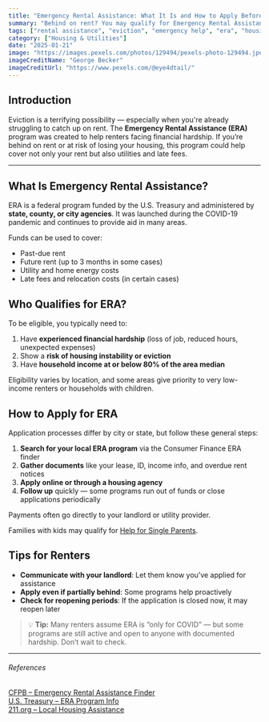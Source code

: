 ```yaml
---
title: "Emergency Rental Assistance: What It Is and How to Apply Before It's Gone"
summary: "Behind on rent? You may qualify for Emergency Rental Assistance (ERA) — a federal program that helps cover rent and utility costs for those at risk of eviction. Learn how it works, who qualifies, and how to apply fast."
tags: ["rental assistance", "eviction", "emergency help", "era", "housing aid"]
category: ["Housing & Utilities"]
date: "2025-01-21"
image: "https://images.pexels.com/photos/129494/pexels-photo-129494.jpeg"
imageCreditName: "George Becker"
imageCreditUrl: "https://www.pexels.com/@eye4dtail/"
---
```


## Introduction

Eviction is a terrifying possibility — especially when you're already struggling to catch up on rent. The **Emergency Rental Assistance (ERA)** program was created to help renters facing financial hardship. If you’re behind on rent or at risk of losing your housing, this program could help cover not only your rent but also utilities and late fees.

<BenefitsCtaBanner />

***

## What Is Emergency Rental Assistance?

ERA is a federal program funded by the U.S. Treasury and administered by **state, county, or city agencies**. It was launched during the COVID-19 pandemic and continues to provide aid in many areas.

Funds can be used to cover:

- Past-due rent
- Future rent (up to 3 months in some cases)
- Utility and home energy costs
- Late fees and relocation costs (in certain cases)

## Who Qualifies for ERA?

To be eligible, you typically need to:

1. Have **experienced financial hardship** (loss of job, reduced hours, unexpected expenses)
2. Show a **risk of housing instability or eviction**
3. Have **household income at or below 80% of the area median**

Eligibility varies by location, and some areas give priority to very low-income renters or households with children.

## How to Apply for ERA

Application processes differ by city or state, but follow these general steps:

1. **Search for your local ERA program** via the Consumer Finance ERA finder
2. **Gather documents** like your lease, ID, income info, and overdue rent notices
3. **Apply online or through a housing agency**
4. **Follow up** quickly — some programs run out of funds or close applications periodically

Payments often go directly to your landlord or utility provider.

Families with kids may qualify for [Help for Single Parents](./single-parent-these-government-programs-can-help-with-food-rent-and-more).

## Tips for Renters

- **Communicate with your landlord**: Let them know you’ve applied for assistance
- **Apply even if partially behind**: Some programs help proactively
- **Check for reopening periods**: If the application is closed now, it may reopen later

> 💡 **Tip:** Many renters assume ERA is “only for COVID” — but some programs are still active and open to anyone with documented hardship. Don’t wait to check.

***

###### References

<div className="references">
<a href="https://www.consumerfinance.gov/renthelp/" target="_blank" rel="noopener noreferrer">CFPB – Emergency Rental Assistance Finder</a><br />
<a href="https://home.treasury.gov/policy-issues/coronavirus/assistance-for-state-local-and-tribal-governments/emergency-rental-assistance-program" target="_blank" rel="noopener noreferrer">U.S. Treasury – ERA Program Info</a><br />
<a href="https://www.211.org/" target="_blank" rel="noopener noreferrer">211.org – Local Housing Assistance</a>
</div>